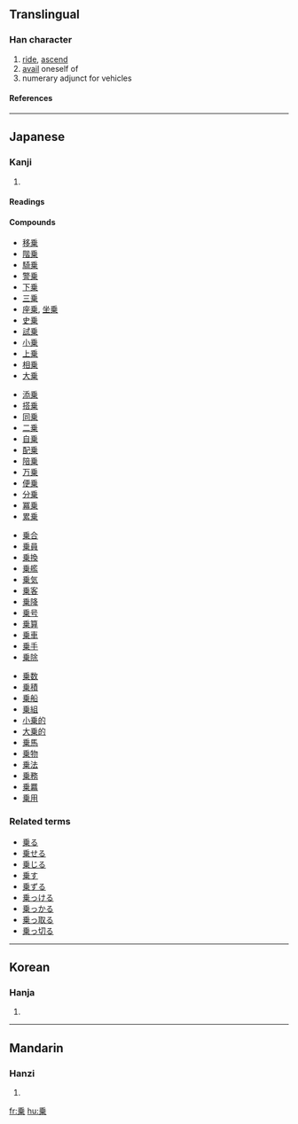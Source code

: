 {{see|乘}}<!-- may be replaced by zh-forms -->

==Translingual==
===Han character===
{{Han char|rn=4|rad=丿|as=08|sn=9|four=|canj=竹木廿 (HDT)}}
# [[ride]], [[ascend]]
# [[avail]] oneself of
# numerary adjunct for vehicles
====References====
{{Han ref|kx=0083.081|dkj=00153|dj=0166.300|hdz=10039.080|uh=4E57|ud=20055}}
----
==Japanese==
===Kanji===
{{ja-kanji|grade=3|rs=丿08}}
# {{defn|Japanese}}
====Readings====
{{ja-readings|on=[[じょう]] (''jō''), [[しょう]] (''shō'')|kun=[[のる]] ([[乗る]], ''noru''), [[のり]] ([[乗り]], ''nori''), [[のせる]] ([[乗せる]], ''noseru'')|nanori=[[のり]] (''nori'')}}

====Compounds====
{{top4}}
*[[移乗]]
*[[階乗]]
*[[騎乗]]
*[[警乗]]
*[[下乗]]
*[[三乗]]
*[[座乗]], [[坐乗]]
*[[史乗]]
*[[試乗]]
*[[小乗]]
*[[上乗]]
*[[相乗]]
*[[大乗]]
{{mid4}}
*[[添乗]]
*[[搭乗]]
*[[同乗]]
*[[二乗]]
*[[自乗]]
*[[配乗]]
*[[陪乗]]
*[[万乗]]
*[[便乗]]
*[[分乗]]
*[[冪乗]]
*[[累乗]]
{{mid4}}
*[[乗合]]
*[[乗員]]
*[[乗換]]
*[[乗艦]]
*[[乗気]]
*[[乗客]]
*[[乗降]]
*[[乗号]]
*[[乗算]]
*[[乗車]]
*[[乗手]]
*[[乗除]]
{{mid4}}
*[[乗数]]
*[[乗積]]
*[[乗船]]
*[[乗組]]
*[[小乗的]]
*[[大乗的]]
*[[乗馬]]
*[[乗物]]
*[[乗法]]
*[[乗務]]
*[[乗羃]]
*[[乗用]]
{{bottom}}

===Related terms===
* [[乗る]]
* [[乗せる]]
* [[乗じる]]
* [[乗す]]
* [[乗ずる]]
* [[乗っける]]
* [[乗っかる]]
* [[乗っ取る]]
* [[乗っ切る]]
----

==Korean==
===Hanja===
{{ko-hanja|hangeul=승|rv=seung|mr=sŭng}}
# {{defn|Korean}}
----
==Mandarin==
===Hanzi===
{{cmn-hanzi|pin=[[chéng]] ([[cheng2]])|wg=[[ch'eng2|ch'eng<sup>2</sup>]]}}
# {{defn|Mandarin}}

[[fr:乗]]
[[hu:乗]]